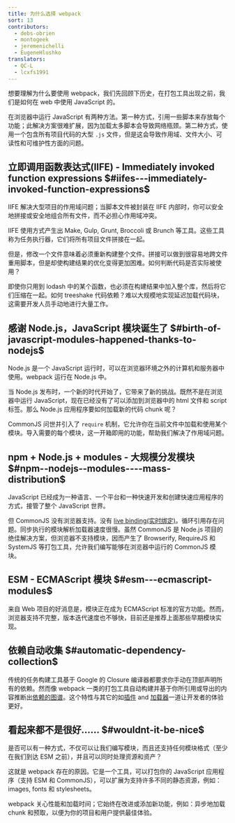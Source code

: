 ```yaml
---
title: 为什么选择 webpack
sort: 13
contributors:
  - debs-obrien
  - montogeek
  - jeremenichelli
  - EugeneHlushko
translators:
  - QC-L
  - lcxfs1991
---
```


想要理解为什么要使用 webpack，我们先回顾下历史，在打包工具出现之前，我们是如何在 web 中使用 JavaScript 的。

在浏览器中运行 JavaScript 有两种方法。第一种方式，引用一些脚本来存放每个功能；此解决方案很难扩展，因为加载太多脚本会导致网络瓶颈。第二种方式，使用一个包含所有项目代码的大型 `.js` 文件，但是这会导致作用域、文件大小、可读性和可维护性方面的问题。

## 立即调用函数表达式(IIFE) - Immediately invoked function expressions $#iifes---immediately-invoked-function-expressions$

IIFE 解决大型项目的作用域问题；当脚本文件被封装在 IIFE 内部时，你可以安全地拼接或安全地组合所有文件，而不必担心作用域冲突。

IIFE 使用方式产生出 Make, Gulp, Grunt, Broccoli 或 Brunch 等工具。这些工具称为任务执行器，它们将所有项目文件拼接在一起。

但是，修改一个文件意味着必须重新构建整个文件。拼接可以做到很容易地跨文件重用脚本，但是却使构建结果的优化变得更加困难。如何判断代码是否实际被使用？

即使你只用到 lodash 中的某个函数，也必须在构建结果中加入整个库，然后将它们压缩在一起。如何 treeshake 代码依赖？难以大规模地实现延迟加载代码块，这需要开发人员手动地进行大量工作。

## 感谢 Node.js，JavaScript 模块诞生了 $#birth-of-javascript-modules-happened-thanks-to-nodejs$

Node.js 是一个 JavaScript 运行时，可以在浏览器环境之外的计算机和服务器中使用。webpack 运行在 Node.js 中。

当 Node.js 发布时，一个新的时代开始了，它带来了新的挑战。既然不是在浏览器中运行 JavaScript，现在已经没有了可以添加到浏览器中的 html 文件和 script 标签。那么 Node.js 应用程序要如何加载新的代码 chunk 呢？

CommonJS 问世并引入了 `require` 机制，它允许你在当前文件中加载和使用某个模块。导入需要的每个模块，这一开箱即用的功能，帮助我们解决了作用域问题。

## npm + Node.js + modules - 大规模分发模块 $#npm--nodejs--modules----mass-distribution$

JavaScript 已经成为一种语言、一个平台和一种快速开发和创建快速应用程序的方式，接管了整个 JavaScript 世界。

但 CommonJS 没有浏览器支持。没有 [live binding(实时绑定)](https://medium.com/webpack/the-state-of-javascript-modules-4636d1774358)。循环引用存在问题。同步执行的模块解析加载器速度很慢。虽然 CommonJS 是 Node.js 项目的绝佳解决方案，但浏览器不支持模块，因而产生了 Browserify, RequireJS 和 SystemJS 等打包工具，允许我们编写能够在浏览器中运行的 CommonJS 模块。

## ESM - ECMAScript 模块 $#esm---ecmascript-modules$

来自 Web 项目的好消息是，模块正在成为 ECMAScript 标准的官方功能。然而，浏览器支持不完整，版本迭代速度也不够快，目前还是推荐上面那些早期模块实现。

## 依赖自动收集 $#automatic-dependency-collection$

传统的任务构建工具基于 Google 的 Closure 编译器都要求你手动在顶部声明所有的依赖。然而像 webpack 一类的打包工具自动构建并基于你所引用或导出的内容推断出[依赖的图谱](/concepts/dependency-graph/)。这个特性与其它的如[插件](/concepts/plugins/) and [加载器](/concepts/loaders/)一道让开发者的体验更好。

## 看起来都不是很好…… $#wouldnt-it-be-nice$

是否可以有一种方式，不仅可以让我们编写模块，而且还支持任何模块格式（至少在我们到达 ESM 之前），并且可以同时处理资源和资产？

这就是 webpack 存在的原因。它是一个工具，可以打包你的 JavaScript 应用程序（支持 ESM 和 CommonJS），可以扩展为支持许多不同的静态资源，例如：images, fonts 和 stylesheets。

webpack 关心性能和加载时间；它始终在改进或添加新功能，例如：异步地加载 chunk 和预取，以便为你的项目和用户提供最佳体验。
